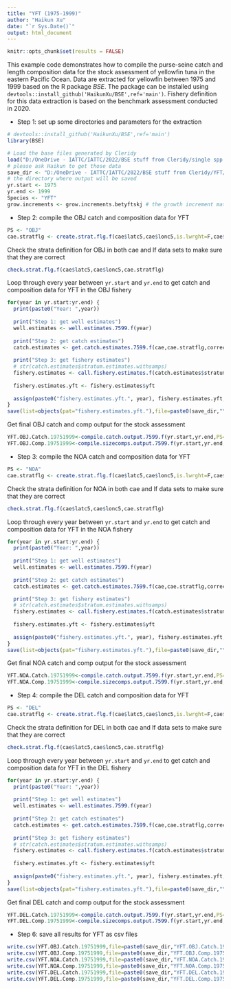 ```yaml
---
title: "YFT (1975-1999)"
author: "Haikun Xu"
date: "`r Sys.Date()`"
output: html_document
---
```


```r
knitr::opts_chunk$set(results = FALSE)
```

This example code demonstrates how to compile the purse-seine catch and length composition data for the stock assessment of yellowfin tuna in the eastern Pacific Ocean. Data are extracted for yellowfin between 1975 and 1999 based on the R package *BSE*. The package can be installed using `devtools::install_github('HaikunXu/BSE',ref='main')`. Fishery definition for this data extraction is based on the benchmark assessment conducted in 2020.

-   Step 1: set up some directories and parameters for the extraction

```r
# devtools::install_github('HaikunXu/BSE',ref='main') 
library(BSE)

# Load the base files generated by Cleridy
load("D:/OneDrive - IATTC/IATTC/2022/BSE stuff from Cleridy/single spp programs_PS_1975-1999/Raw data extractions/base files_1975-1999_for SAC 2020.RData")
# please ask Haikun to get those data
save_dir <- "D:/OneDrive - IATTC/IATTC/2022/BSE stuff from Cleridy/YFT/"
# the directory where output will be saved
yr.start <- 1975
yr.end <- 1999
Species <- "YFT"
grow.increments <- grow.increments.betyftskj # the growth increment matrix
```

-   Step 2: compile the OBJ catch and composition data for YFT

```r
PS <- "OBJ"
cae.stratflg <- create.strat.flg.f(cae$latc5,cae$lonc5,is.lwrght=F,cae$month,cae$setype,cae$class,PS=PS,Species=Species)
```

Check the strata definition for OBJ in both cae and lf data sets to make sure that they are correct

```r
check.strat.flg.f(cae$latc5,cae$lonc5,cae.stratflg)
```

Loop through every year between `yr.start` and `yr.end` to get catch and composition data for YFT in the OBJ fishery

```r
for(year in yr.start:yr.end) {
  print(paste0("Year: ",year))
  
  print("Step 1: get well estimates")
  well.estimates <- well.estimates.7599.f(year)
  
  print("Step 2: get catch estimates")
  catch.estimates <- get.catch.estimates.7599.f(cae,cae.stratflg,corrected.unlds,lfgrpd,lfmm,year,2,well.estimates,PS,Species)
  
  print("Step 3: get fishery estimates")
  # str(catch.estimates$stratum.estimates.withsamps)
  fishery.estimates <- call.fishery.estimates.f(catch.estimates$stratum.estimates.withsamps,catch.estimates$totunlds.bystrat,year,PS,Species)
  
  fishery.estimates.yft <- fishery.estimates$yft
  
  assign(paste0("fishery.estimates.yft.", year), fishery.estimates.yft, pos=1)
}
save(list=objects(pat="fishery.estimates.yft."),file=paste0(save_dir,"YFT_",PS,"_1975-1999.RData"))
```

Get final OBJ catch and comp output for the stock assessment

```r
YFT.OBJ.Catch.19751999<-compile.catch.output.7599.f(yr.start,yr.end,PS=PS,Species=Species,c("A1","A2","A3","A4","A5"))
YFT.OBJ.Comp.19751999<-compile.sizecomps.output.7599.f(yr.start,yr.end,PS=PS,Species=Species)
```

-   Step 3: compile the NOA catch and composition data for YFT

```r
PS <- "NOA"
cae.stratflg <- create.strat.flg.f(cae$latc5,cae$lonc5,is.lwrght=F,cae$month,cae$setype,cae$class,PS=PS,Species=Species)
```

Check the strata definition for NOA in both cae and lf data sets to make sure that they are correct

```r
check.strat.flg.f(cae$latc5,cae$lonc5,cae.stratflg)
```

Loop through every year between `yr.start` and `yr.end` to get catch and composition data for YFT in the NOA fishery

```r
for(year in yr.start:yr.end) {
  print(paste0("Year: ",year))
  
  print("Step 1: get well estimates")
  well.estimates <- well.estimates.7599.f(year)
  
  print("Step 2: get catch estimates")
  catch.estimates <- get.catch.estimates.7599.f(cae,cae.stratflg,corrected.unlds,lfgrpd,lfmm,year,2,well.estimates,PS,Species)

  print("Step 3: get fishery estimates")
  # str(catch.estimates$stratum.estimates.withsamps)
  fishery.estimates <- call.fishery.estimates.f(catch.estimates$stratum.estimates.withsamps,catch.estimates$totunlds.bystrat,year,PS,Species)
  
  fishery.estimates.yft <- fishery.estimates$yft
  
  assign(paste0("fishery.estimates.yft.", year), fishery.estimates.yft, pos=1)
}
save(list=objects(pat="fishery.estimates.yft."),file=paste0(save_dir,"YFT_",PS,"_1975-1999.RData"))
```

Get final NOA catch and comp output for the stock assessment

```r
YFT.NOA.Catch.19751999<-compile.catch.output.7599.f(yr.start,yr.end,PS=PS,Species=Species,c("A1","A2","A3","A4"))
YFT.NOA.Comp.19751999<-compile.sizecomps.output.7599.f(yr.start,yr.end,PS=PS,Species=Species)
```

-   Step 4: compile the DEL catch and composition data for YFT

```r
PS <- "DEL"
cae.stratflg <- create.strat.flg.f(cae$latc5,cae$lonc5,is.lwrght=F,cae$month,cae$setype,cae$class,PS=PS,Species=Species)
```

Check the strata definition for DEL in both cae and lf data sets to make sure that they are correct

```r
check.strat.flg.f(cae$latc5,cae$lonc5,cae.stratflg)
```

Loop through every year between `yr.start` and `yr.end` to get catch and composition data for YFT in the DEL fishery

```r
for(year in yr.start:yr.end) {
  print(paste0("Year: ",year))
  
  print("Step 1: get well estimates")
  well.estimates <- well.estimates.7599.f(year)
  
  print("Step 2: get catch estimates")
  catch.estimates <- get.catch.estimates.7599.f(cae,cae.stratflg,corrected.unlds,lfgrpd,lfmm,year,2,well.estimates,PS,Species)
  
  print("Step 3: get fishery estimates")
  # str(catch.estimates$stratum.estimates.withsamps)
  fishery.estimates <- call.fishery.estimates.f(catch.estimates$stratum.estimates.withsamps,catch.estimates$totunlds.bystrat,year,PS,Species)
  
  fishery.estimates.yft <- fishery.estimates$yft
  
  assign(paste0("fishery.estimates.yft.", year), fishery.estimates.yft, pos=1)
}
save(list=objects(pat="fishery.estimates.yft."),file=paste0(save_dir,"YFT_",PS,"_1975-1999.RData"))
```

Get final DEL catch and comp output for the stock assessment

```r
YFT.DEL.Catch.19751999<-compile.catch.output.7599.f(yr.start,yr.end,PS=PS,Species=Species,c("A1","A2","A3","A4","A5","A6","A7"))
YFT.DEL.Comp.19751999<-compile.sizecomps.output.7599.f(yr.start,yr.end,PS=PS,Species=Species)
```

-   Step 6: save all results for YFT as csv files

```r
write.csv(YFT.OBJ.Catch.19751999,file=paste0(save_dir,"YFT.OBJ.Catch.19751999.csv"),row.names = FALSE)
write.csv(YFT.OBJ.Comp.19751999,file=paste0(save_dir,"YFT.OBJ.Comp.19751999.csv"),row.names = FALSE)
write.csv(YFT.NOA.Catch.19751999,file=paste0(save_dir,"YFT.NOA.Catch.19751999.csv"),row.names = FALSE)
write.csv(YFT.NOA.Comp.19751999,file=paste0(save_dir,"YFT.NOA.Comp.19751999.csv"),row.names = FALSE)
write.csv(YFT.DEL.Catch.19751999,file=paste0(save_dir,"YFT.DEL.Catch.19751999.csv"),row.names = FALSE)
write.csv(YFT.DEL.Comp.19751999,file=paste0(save_dir,"YFT.DEL.Comp.19751999.csv"),row.names = FALSE)
```
